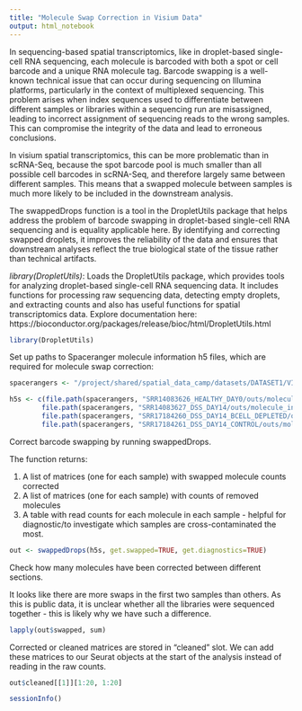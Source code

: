 ```yaml
---
title: "Molecule Swap Correction in Visium Data"
output: html_notebook
---
```


In sequencing-based spatial transcriptomics, like in droplet-based single-cell RNA sequencing, each molecule is barcoded with both a spot or cell barcode and a unique RNA molecule tag. Barcode swapping is a well-known technical issue that can occur during sequencing on Illumina platforms, particularly in the context of multiplexed sequencing. This problem arises when index sequences used to differentiate between different samples or libraries within a sequencing run are misassigned, leading to incorrect assignment of sequencing reads to the wrong samples. This can compromise the integrity of the data and lead to erroneous conclusions.

In visium spatial transcriptomics, this can be more problematic than in scRNA-Seq, because the spot barcode pool is much smaller than all possible cell barcodes in scRNA-Seq, and therefore largely same between different samples. This means that a swapped molecule between samples is much more likely to be included in the downstream analysis. 

The swappedDrops function is a tool in the DropletUtils package that helps address the problem of barcode swapping in droplet-based single-cell RNA sequencing and is equality applicable here. By identifying and correcting swapped droplets, it improves the reliability of the data and ensures that downstream analyses reflect the true biological state of the tissue rather than technical artifacts.


*library(DropletUtils)*: Loads the DropletUtils package, which provides tools for analyzing droplet-based single-cell RNA sequencing data. It includes functions for processing raw sequencing data, detecting empty droplets, and extracting counts and also has useful functions for spatial transcriptomics data. Explore documentation here: https://bioconductor.org/packages/release/bioc/html/DropletUtils.html

```r
library(DropletUtils)
```

Set up paths to Spaceranger molecule information h5 files, which are required for molecule swap correction:
```r
spacerangers <- "/project/shared/spatial_data_camp/datasets/DATASET1/VISIUM_V1_MOUSE_INTESTINE/spaceranger"

h5s <- c(file.path(spacerangers, "SRR14083626_HEALTHY_DAY0/outs/molecule_info.h5"),
        file.path(spacerangers, "SRR14083627_DSS_DAY14/outs/molecule_info.h5"),
        file.path(spacerangers, "SRR17184260_DSS_DAY14_BCELL_DEPLETED/outs/molecule_info.h5"),
        file.path(spacerangers, "SRR17184261_DSS_DAY14_CONTROL/outs/molecule_info.h5"))
```

Correct barcode swapping by running swappedDrops.

The function returns:

1. A list of matrices (one for each sample) with swapped molecule counts corrected
2. A list of matrices (one for each sample) with counts of removed molecules
3. A table with read counts for each molecule in each sample - helpful for diagnostic/to investigate which samples are cross-contaminated the most.

```r
out <- swappedDrops(h5s, get.swapped=TRUE, get.diagnostics=TRUE)
```

Check how many molecules have been corrected between different sections.

It looks like there are more swaps in the first two samples than others. As this is public data, it is unclear whether all the libraries were sequenced together - this is likely why we have such a difference. 
```r
lapply(out$swapped, sum)
```

Corrected or cleaned matrices are stored in "cleaned" slot. We can add these matrices to our Seurat objects at the start of the analysis instead of reading in the raw counts.
```r
out$cleaned[[1]][1:20, 1:20]
```
```r
sessionInfo()
```

